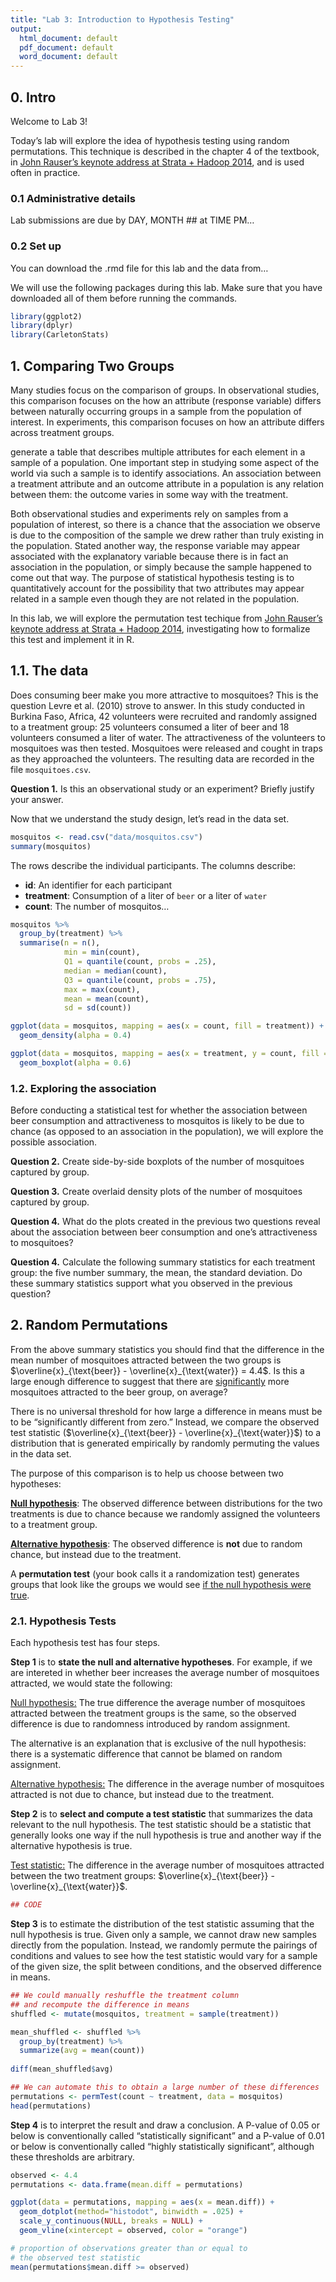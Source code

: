 ```yaml
---
title: "Lab 3: Introduction to Hypothesis Testing"
output:
  html_document: default
  pdf_document: default
  word_document: default
---
```


## 0. Intro

Welcome to Lab 3!

Today's lab will explore the idea of hypothesis testing using random permutations. This technique is described in the chapter 4 of the textbook, in [John Rauser's keynote address at Strata + Hadoop 2014](https://youtu.be/5Dnw46eC-0o), and is used often in practice.

### 0.1 Administrative details
Lab submissions are due by DAY, MONTH ## at TIME PM...

### 0.2 Set up
You can download the .rmd file for this lab and the data from...

We will use the following packages during this lab. Make sure that you have downloaded all of them before running the commands.

```r
library(ggplot2)
library(dplyr)
library(CarletonStats)
```


## 1. Comparing Two Groups

Many studies focus on the comparison of groups. In observational studies, this comparison focuses on the how an attribute (response variable) differs between naturally occurring groups in a sample from the population of interest. In experiments, this comparison focuses on how an attribute differs across treatment groups. 

generate a table that describes multiple attributes for each element in a sample of a population. One important step in studying some aspect of the world via such a sample is to identify associations. An association between a treatment attribute and an outcome attribute in a population is any relation between them: the outcome varies in some way with the treatment.

Both observational studies and experiments rely on samples from a population of interest, so there is a chance that the association we observe is due to the composition of the sample we drew rather than truly existing in the population. Stated another way, the response variable may appear associated with the explanatory variable because there is in fact an association in the population, or simply because the sample happened to come out that way. The purpose of statistical hypothesis testing is to quantitatively account for the possibility that two attributes may appear related in a sample even though they are not related in the population.

In this lab, we will explore the permutation test techique from [John Rauser's keynote address at Strata + Hadoop 2014](https://youtu.be/5Dnw46eC-0o), investigating how to formalize this test and implement it in R. 

## 1.1. The data

Does consuming beer make you more attractive to mosquitoes? This is the question Levre et al. (2010) strove to answer. In this study conducted in Burkina Faso, Africa, 42 volunteers were recruited and randomly assigned to a treatment group: 25 volunteers consumed a liter of beer and 18 volunteers consumed a liter of water. The attractiveness of the volunteers to mosquitoes was then tested. Mosquitoes were released and cought in traps as they approached the volunteers. The resulting data are recorded in the file `mosquitoes.csv`.


**Question 1.** Is this an observational study or an experiment? Briefly justify your answer.

Now that we understand the study design, let's read in the data set.

```r
mosquitos <- read.csv("data/mosquitos.csv")
summary(mosquitos)
```

The rows describe the individual participants. The columns describe:

- **id**: An identifier for each participant
- **treatment**: Consumption of a liter of `beer` or a liter of `water`
- **count**: The number of mosquitos...

```r
mosquitos %>%
  group_by(treatment) %>%
  summarise(n = n(), 
            min = min(count),
            Q1 = quantile(count, probs = .25),
            median = median(count),
            Q3 = quantile(count, probs = .75),
            max = max(count),
            mean = mean(count),
            sd = sd(count))
```

```r
ggplot(data = mosquitos, mapping = aes(x = count, fill = treatment)) +
  geom_density(alpha = 0.4)

ggplot(data = mosquitos, mapping = aes(x = treatment, y = count, fill = treatment)) +
  geom_boxplot(alpha = 0.6)
```


### 1.2. Exploring the association

Before conducting a statistical test for whether the association between beer consumption and attractiveness to mosquitos is likely to be due to chance (as opposed to an association in the population), we will explore the possible association.

**Question 2.** Create side-by-side boxplots of the number of mosquitoes captured by group.

**Question 3.** Create overlaid density plots of the number of mosquitoes captured by group.

**Question 4.** What do the plots created in the previous two questions reveal about the association between beer consumption and one's attractiveness to mosquitoes?

**Question 4.** Calculate the following summary statistics for each treatment group: the five number summary, the mean, the standard deviation. Do these summary statistics support what you observed in the previous question?


## 2. Random Permutations

From the above summary statistics you should find that the difference in the mean number of mosquitoes attracted between the two groups is $\overline{x}_{\text{beer}} - \overline{x}_{\text{water}} = 4.4$. Is this a large enough difference to suggest that there are <u>significantly</u> more mosquitoes attracted to the beer group, on average? 

There is no universal threshold for how large a difference in means must be to be "significantly different from zero." Instead, we compare the observed test statistic ($\overline{x}_{\text{beer}} - \overline{x}_{\text{water}}$) to a distribution that is generated empirically by randomly permuting the values in the data set. 

The purpose of this comparison is to help us choose between two hypotheses:

<u>**Null hypothesis**</u>: The observed difference between distributions for the two treatments is due to chance because we randomly assigned the volunteers to a treatment group.

<u>**Alternative hypothesis**</u>: The observed difference is **not** due to random chance, but instead due to the treatment.

A **permutation test** (your book calls it a randomization test) generates groups that look like the groups we would see <u>if the null hypothesis were true</u>.


### 2.1. Hypothesis Tests

Each hypothesis test has four steps. 

**Step 1** is to **state the null and alternative hypotheses**. For example, if we are intereted in whether beer increases the average number of mosquitoes attracted, we would state the following:

<u>Null hypothesis:</u> The true difference the average number of mosquitoes attracted  between the treatment groups is the same, so the observed difference is due to randomness introduced by random assignment.

The alternative is an explanation that is exclusive of the null hypothesis: there is a systematic difference that cannot be blamed on random assignment.

<u>Alternative hypothesis:</u> The difference in the average number of mosquitoes attracted is not due to chance, but instead due to the treatment.

**Step 2** is to **select and compute a test statistic** that summarizes the data relevant to the null hypothesis. The test statistic should be a statistic that generally looks one way if the null hypothesis is true and another way if the alternative hypothesis is true. 

<u>Test statistic:</u> The difference in the average number of mosquitoes attracted between the two treatment groups: $\overline{x}_{\text{beer}} - \overline{x}_{\text{water}}$.

```r
## CODE
```

**Step 3** is to estimate the distribution of the test statistic assuming that the null hypothesis is true. Given only a sample, we cannot draw new samples directly from the population. Instead, we randomly permute the pairings of conditions and values to see how the test statistic would vary for a sample of the given size, the split between conditions, and the observed difference in means.


```r
## We could manually reshuffle the treatment column
## and recompute the difference in means
shuffled <- mutate(mosquitos, treatment = sample(treatment))

mean_shuffled <- shuffled %>%
  group_by(treatment) %>%
  summarize(avg = mean(count))
  
diff(mean_shuffled$avg)
```


```r
## We can automate this to obtain a large number of these differences
permutations <- permTest(count ~ treatment, data = mosquitos)
head(permutations)
```

**Step 4** is to interpret the result and draw a conclusion. A P-value of 0.05 or below is conventionally called "statistically significant" and a P-value of 0.01 or below is conventionally called "highly statistically significant", although these thresholds are arbitrary.

```r
observed <- 4.4
permutations <- data.frame(mean.diff = permutations)

ggplot(data = permutations, mapping = aes(x = mean.diff)) +
  geom_dotplot(method="histodot", binwidth = .025) +
  scale_y_continuous(NULL, breaks = NULL) + 
  geom_vline(xintercept = observed, color = "orange")
```


```r
# proportion of observations greater than or equal to 
# the observed test statistic
mean(permutations$mean.diff >= observed)
```



